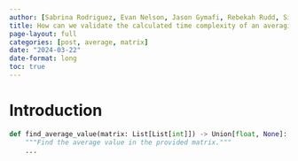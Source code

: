 ```yaml
---
author: [Sabrina Rodriguez, Evan Nelson, Jason Gymafi, Rebekah Rudd, Simon Jones]
title: How can we validate the calculated time complexity of an averaging function?
page-layout: full
categories: [post, average, matrix]
date: "2024-03-22"
date-format: long
toc: true
---
```


# Introduction

```python
def find_average_value(matrix: List[List[int]]) -> Union[float, None]:
    """Find the average value in the provided matrix."""
    ...
```
